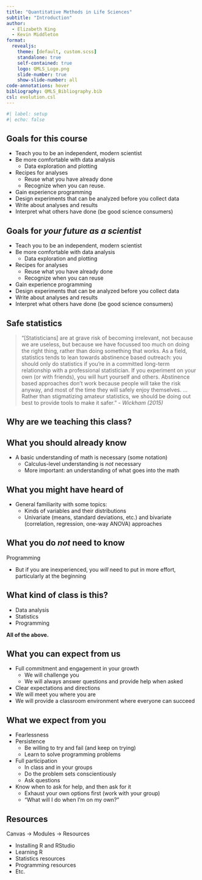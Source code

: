 ```yaml
---
title: "Quantitative Methods in Life Sciences"
subtitle: "Introduction"
author:
  - Elizabeth King
  - Kevin Middleton
format:
  revealjs:
    theme: [default, custom.scss]
    standalone: true
    self-contained: true
    logo: QMLS_Logo.png
    slide-number: true
    show-slide-number: all
code-annotations: hover
bibliography: QMLS_Bibliography.bib
csl: evolution.csl
---
```


```r
#| label: setup
#| echo: false
```


## Goals for this course {.smaller}

- Teach you to be an independent, modern scientist
- Be more comfortable with data analysis
    - Data exploration and plotting
- Recipes for analyses
    - Reuse what you have already done
    - Recognize when you can reuse.
- Gain experience programming
- Design experiments that can be analyzed before you collect data
- Write about analyses and results
- Interpret what others have done (be good science consumers)


## Goals for *your future as a scientist* {.smaller}

- Teach you to be an independent, modern scientist
- Be more comfortable with data analysis
    - Data exploration and plotting
- Recipes for analyses
    - Reuse what you have already done
    - Recognize when you can reuse
- Gain experience programming
- Design experiments that can be analyzed before you collect data
- Write about analyses and results
- Interpret what others have done (be good science consumers)


## Safe statistics {.smaller}

> "[Statisticians] are at grave risk of becoming irrelevant, not because we are useless, but because we have focussed too much on doing the right thing, rather than doing something that works. As a field, statistics tends to lean towards abstinence based outreach: you should only do statistics if you're in a committed long-term relationship with a professional statistician. If you experiment on your own (or with friends), you will hurt yourself and others. Abstinence based approaches don't work because people will take the risk anyway, and most of the time they will safely enjoy themselves. ... Rather than stigmatizing amateur statistics, we should be doing
out best to provide tools to make it safer." - *Wickham (2015)*


## Why are we teaching this class?


## What you should already know

- A basic understanding of math is necessary (some notation)
    - Calculus-level understanding is *not* necessary
    - More important: an understanding of what goes into the math


## What you might have heard of

- General familiarity with some topics:
    - Kinds of variables and their distributions
    - Univariate (means, standard deviations, etc.) and bivariate (correlation, regression, one-way ANOVA) approaches


## What you do *not* need to know

Programming

- But if you are inexperienced, you *will* need to put in more effort, particularly at the beginning


## What kind of class is this?

- Data analysis
- Statistics
- Programming

**All of the above.**


## What you can expect from us

- Full commitment and engagement in your growth 
    - We will challenge you
    - We will always answer questions and provide help when asked
- Clear expectations and directions
- We will meet you where you are
- We will provide a classroom environment where everyone can succeed



## What we expect from you {.smaller}


- Fearlessness
- Persistence
    - Be willing to try and fail (and keep on trying)
    - Learn to solve programming problems
- Full participation
    - In class and in your groups
    - Do the problem sets conscientiously
    - Ask questions
- Know when to ask for help, and then ask for it
    - Exhaust your own options first (work with your group)
    - "What will I do when I'm on my own?"


## Resources

Canvas $\rightarrow$ Modules $\rightarrow$ Resources

- Installing R and RStudio
- Learning R
- Statistics resources
- Programming resources
- Etc.

